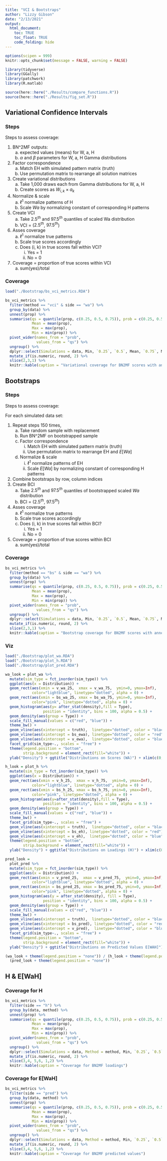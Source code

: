 ```yaml
---
title: "VCI & Bootstraps"
author: "Lizzy Gibson"
date: "2/13/2021"
output: 
  html_document:
    toc: TRUE
    toc_float: TRUE
    code_folding: hide
---
```


```r
options(scipen = 999)
knitr::opts_chunk$set(message = FALSE, warning = FALSE)

library(tidyverse)
library(GGally)
library(patchwork)
library(R.matlab)

source(here::here("./Results/compare_functions.R"))
source(here::here("./Results/fig_set.R"))
```

## Variational Confidence Intervals

### Steps

Steps to assess coverage:

1. BN^2MF outputs:
    a. expected values (means) for W, a, H
    b. $\alpha$ and $\beta$ parameters for W, a, H Gamma distributions
2. Factor correspondence
    a. Match EH with simulated pattern matrix (truth)
    b. Use permutation matrix to rearrange all solution matrices
3. Create variational distributions
    a. Take 1,000 draws each from Gamma distributions for W, a, H
    b. Create scores as $W_{i,k} \times a_k$
4. Normalize \& scale
    a. $\ell^1$ normalize patterns of H
    b. Scale $Wa$ by normalizing constant of corresponding H patterns
5. Create VCI
    a. Take $2.5^{th}$ and $97.5^{th}$ quantiles of scaled Wa distribution
    b. VCI = ($2.5^{th}$, $97.5^{th}$)
6. Asses coverage
    a. $\ell^1$ normalize true patterns
    b. Scale true scores accordingly
    c. Does (i, k) in true scores fall within VCI?
        i. Yes = 1
        ii. No = 0
7. Coverage = proportion of true scores within VCI
    a. sum(yes)/total
    
### Coverage

```r
load("./Bootstrap/bs_vci_metrics.RDA")
```

```r
bs_vci_metrics %>% 
  filter(method == "vci" & side == "wa") %>% 
  group_by(data) %>% 
  unnest(prop) %>% 
  summarise(qs = quantile(prop, c(0.25, 0.5, 0.75)), prob = c(0.25, 0.5, 0.75),
            Mean = mean(prop),
            Max = max(prop),
            Min = min(prop)) %>% 
  pivot_wider(names_from = "prob",
              values_from = "qs") %>% 
  ungroup() %>% 
  dplyr::select(Simulations = data, Min, `0.25`, `0.5`, Mean, `0.75`, Max) %>% 
  mutate_if(is.numeric, round, 2) %>% 
  slice(2,3,1) %>% 
  knitr::kable(caption = "Variational coverage for BN2MF scores with annealing and t0 = 0")
```

## Bootstraps

### Steps

Steps to assess coverage:  
  
For each simulated data set:   

1. Repeat steps 150 times,
    a. Take random sample with replacement
    b. Run BN^2MF on bootstrapped sample
    c. Factor correspondence
        i. Match EH with simulated pattern matrix (truth)
        ii. Use permutation matrix to rearrange EH and $E[Wa]$
    d. Normalize \& scale
        i. $\ell^1$ normalize patterns of EH
        ii. Scale $E[Wa]$ by normalizing constant of corresponding H patterns
2. Combine bootstraps by row, column indices
3. Create BCI
    a. Take $2.5^{th}$ and $97.5^{th}$ quantiles of bootstrapped scaled $Wa$ distribution
    b. BCI = ($2.5^{th}$, $97.5^{th}$)
4. Asses coverage
    a. $\ell^1$ normalize true patterns
    b. Scale true scores accordingly
    c. Does (i, k) in true scores fall within BCI?
        i. Yes = 1
        ii. No = 0
5. Coverage = proportion of true scores within BCI
    a. sum(yes)/total
  
### Coverage

```r
bs_vci_metrics %>% 
  filter(method == "bs" & side == "wa") %>% 
  group_by(data) %>% 
  unnest(prop) %>% 
  summarise(qs = quantile(prop, c(0.25, 0.5, 0.75)), prob = c(0.25, 0.5, 0.75),
            Mean = mean(prop),
            Max = max(prop),
            Min = min(prop)) %>% 
  pivot_wider(names_from = "prob",
              values_from = "qs") %>% 
  ungroup() %>% 
  dplyr::select(Simulations = data, Min, `0.25`, `0.5`, Mean, `0.75`, Max) %>% 
  mutate_if(is.numeric, round, 2) %>% 
  slice(2,3,1) %>% 
  knitr::kable(caption = "Bootstrap coverage for BN2MF scores with annealing and t0 = 0")
```

### Viz

```r
load("./Bootstrap/plot_wa.RDA")
load("./Bootstrap/plot_h.RDA")
load("./Bootstrap/plot_pred.RDA")
```

```r
wa_look = plot_wa %>% 
  mutate(sim_type = fct_inorder(sim_type)) %>% 
  ggplot(aes(x = Distribution)) +
  geom_rect(aes(xmin = v_wa_25,  xmax = v_wa_75,  ymin=0, ymax=Inf), 
            color="lightblue", linetype="dotted", alpha = 0) +
  geom_rect(aes(xmin = bs_wa_25, xmax = bs_wa_75, ymin=0, ymax=Inf), 
            color="pink", linetype="dotted", alpha = 0) +
  geom_histogram(aes(y= after_stat(density),fill = Type), 
                 position = "identity", bins = 100, alpha = 0.5) +
  geom_density(aes(group = Type)) +
  scale_fill_manual(values = c("red", "blue")) +
  theme_bw() + 
  geom_vline(aes(xintercept = truth),  linetype="dotted", color = "black") +
  geom_vline(aes(xintercept = bs_ewa), linetype="dotted", color = "red") + 
  geom_vline(aes(xintercept = v_ewa),  linetype="dotted", color = "blue") + 
  facet_grid(sim_type~., scales = "free") +
  theme(legend.position = "bottom",
        strip.background = element_rect(fill="white")) +
  ylab("Density") + ggtitle("Distributions on Scores (WA)") + xlim(c(0,20))

h_look = plot_h %>% 
  mutate(sim_type = fct_inorder(sim_type)) %>% 
  ggplot(aes(x = Distribution)) +
  geom_rect(aes(xmin = v_h_25,  xmax = v_h_75,  ymin=0, ymax=Inf), 
            color="lightblue", linetype="dotted", alpha = 0) +
  geom_rect(aes(xmin = bs_h_25, xmax = bs_h_75, ymin=0, ymax=Inf), 
            color="pink", linetype="dotted", alpha = 0) +
  geom_histogram(aes(y=after_stat(density),fill = Type), 
                 position = "identity", bins = 100, alpha = 0.5) +
  geom_density(aes(group = Type)) +
  scale_fill_manual(values = c("red", "blue")) +
  theme_bw() + 
  facet_grid(sim_type~., scales = "free") +
  geom_vline(aes(xintercept = truth),  linetype="dotted", color = "black") +
  geom_vline(aes(xintercept = bs_eh), linetype="dotted", color = "red") + 
  geom_vline(aes(xintercept = v_eh),  linetype="dotted", color = "blue") + 
  theme(legend.position = "bottom",
        strip.background = element_rect(fill="white")) +
  ylab("Density") + ggtitle("Distributions on Loadings (H)") + xlim(c(0,0.066))

pred_look = 
  plot_pred %>% 
  mutate(sim_type = fct_inorder(sim_type)) %>% 
  ggplot(aes(x = Distribution)) +
  geom_rect(aes(xmin = v_pred_25,  xmax = v_pred_75,  ymin=0, ymax=Inf), 
            color="lightblue", linetype="dotted", alpha = 0) +
  geom_rect(aes(xmin = bs_pred_25, xmax = bs_pred_75, ymin=0, ymax=Inf), 
            color="pink", linetype="dotted", alpha = 0) +
  geom_histogram(aes(y = after_stat(density), fill = Type), 
                 position = "identity", bins = 100, alpha = 0.5) +
  geom_density(aes(group = Type)) +
  scale_fill_manual(values = c("red", "blue")) +
  theme_bw() + 
  geom_vline(aes(xintercept = truth),  linetype="dotted", color = "black") +
  geom_vline(aes(xintercept = bs_pred), linetype="dotted", color = "red") + 
  geom_vline(aes(xintercept = v_pred),  linetype="dotted", color = "blue") + 
  facet_grid(sim_type~., scales = "free") +
  theme(legend.position = "bottom",
        strip.background = element_rect(fill="white")) +
  ylab("Density") + ggtitle("Distributions on Predicted Values E[WAH]") + xlim(c(0, 20))
```

```r
(wa_look + theme(legend.position = "none")) / (h_look + theme(legend.position = "right")) / 
  (pred_look + theme(legend.position = "none"))
```

## H & E[WaH]

### Coverage for H

```r
bs_vci_metrics %>% 
  filter(side == "h") %>% 
  group_by(data, method) %>% 
  unnest(prop) %>% 
  summarise(qs = quantile(prop, c(0.25, 0.5, 0.75)), prob = c(0.25, 0.5, 0.75),
            Mean = mean(prop),
            Max = max(prop),
            Min = min(prop)) %>% 
  pivot_wider(names_from = "prob",
              values_from = "qs") %>% 
  ungroup() %>% 
  dplyr::select(Simulations = data, Method = method, Min, `0.25`, `0.5`, Mean, `0.75`, Max) %>% 
  mutate_if(is.numeric, round, 2) %>%
  slice(3,4, 5,6, 1,2) %>% 
  knitr::kable(caption = "Coverage for BN2MF loadings")
```

### Coverage for E[WaH]

```r
bs_vci_metrics %>% 
  filter(side == "pred") %>% 
  group_by(data, method) %>% 
  unnest(prop) %>% 
  summarise(qs = quantile(prop, c(0.25, 0.5, 0.75)), prob = c(0.25, 0.5, 0.75),
            Mean = mean(prop),
            Max = max(prop),
            Min = min(prop)) %>% 
  pivot_wider(names_from = "prob",
              values_from = "qs") %>% 
  ungroup() %>% 
  dplyr::select(Simulations = data, Method = method, Min, `0.25`, `0.5`, Mean, `0.75`, Max) %>% 
  mutate_if(is.numeric, round, 2) %>%
  slice(3,4, 5,6, 1,2) %>% 
  knitr::kable(caption = "Coverage for BN2MF predicted values")
```
